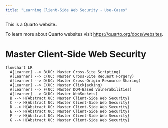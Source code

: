 ```yaml
---
title: "Learning Client-Side Web Security - Use-Cases"
---
```


This is a Quarto website.

To learn more about Quarto websites visit <https://quarto.org/docs/websites>.

# Master Client-Side Web Security

```mermaid
flowchart LR
  A[Learner] --> B(UC: Master Cross-Site Scripting)
  A[Learner] --> C(UC: Master Cross-Site Request Forgery)
  A[Learner] --> D(UC: Master Cross-Origin Resource Sharing)
  A[Learner] --> E(UC: Master Clickjacking)
  A[Learner] --> F(UC: Master DOM-Based Vulnerabilities)
  A[Learner] --> G(UC: Master WebSockets)
  B --> H{Abstract UC: Master Client-Side Web Security}
  C --> H{Abstract UC: Master Client-Side Web Security}
  D --> H{Abstract UC: Master Client-Side Web Security}
  E --> H{Abstract UC: Master Client-Side Web Security}
  F --> H{Abstract UC: Master Client-Side Web Security}
  G --> H{Abstract UC: Master Client-Side Web Security}  
```
